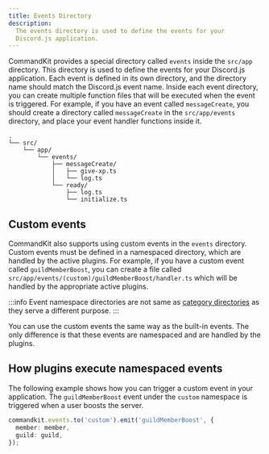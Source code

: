 ```yaml
---
title: Events Directory
description:
  The events directory is used to define the events for your
  Discord.js application.
---
```


CommandKit provides a special directory called `events` inside the
`src/app` directory. This directory is used to define the events for
your Discord.js application. Each event is defined in its own
directory, and the directory name should match the Discord.js event
name. Inside each event directory, you can create multiple function
files that will be executed when the event is triggered. For example,
if you have an event called `messageCreate`, you should create a
directory called `messageCreate` in the `src/app/events` directory,
and place your event handler functions inside it.

```
.
└── src/
    └── app/
        └── events/
            ├── messageCreate/
            │   ├── give-xp.ts
            │   └── log.ts
            └── ready/
                ├── log.ts
                └── initialize.ts
```

## Custom events

CommandKit also supports using custom events in the `events`
directory. Custom events must be defined in a namespaced directory,
which are handled by the active plugins. For example, if you have a
custom event called `guildMemberBoost`, you can create a file called
`src/app/events/(custom)/guildMemberBoost/handler.ts` which will be
handled by the appropriate active plugins.

:::info Event namespace directories are not same as
[category directories](./03-category-directory.mdx) as they serve a
different purpose. :::

You can use the custom events the same way as the built-in events. The
only difference is that these events are namespaced and are handled by
the plugins.

## How plugins execute namespaced events

The following example shows how you can trigger a custom event in your
application. The `guildMemberBoost` event under the `custom` namespace
is triggered when a user boosts the server.

```ts
commandkit.events.to('custom').emit('guildMemberBoost', {
  member: member,
  guild: guild,
});
```
